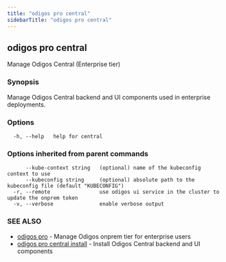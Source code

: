 ```yaml
---
title: "odigos pro central"
sidebarTitle: "odigos pro central"
---
```

## odigos pro central

Manage Odigos Central (Enterprise tier)

### Synopsis

Manage Odigos Central backend and UI components used in enterprise deployments.

### Options

```
  -h, --help   help for central
```

### Options inherited from parent commands

```
      --kube-context string   (optional) name of the kubeconfig context to use
      --kubeconfig string     (optional) absolute path to the kubeconfig file (default "KUBECONFIG")
  -r, --remote                use odigos ui service in the cluster to update the onprem token
  -v, --verbose               enable verbose output
```

### SEE ALSO

* [odigos pro](/cli/odigos_pro)	 - Manage Odigos onprem tier for enterprise users
* [odigos pro central install](/cli/odigos_pro_central_install)	 - Install Odigos Central backend and UI components